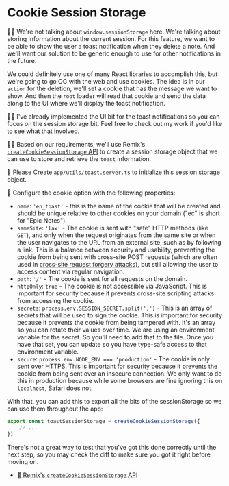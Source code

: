 # Cookie Session Storage

<EpicVideo url="https://www.epicweb.dev/workshops/authentication-strategies-and-implementation/session-storage/toast-messages-with-cookies" />

👨‍💼 We're not talking about `window.sessionStorage` here. We're talking about
storing information about the current session. For this feature, we want to be
able to show the user a toast notification when they delete a note. And we'll
want our solution to be generic enough to use for other notifications in the
future.

We could definitely use one of many React libraries to accomplish this, but
we're going to go OG with the web and use cookies. The idea is in our `action`
for the deletion, we'll set a cookie that has the message we want to show. And
then the `root` loader will read that cookie and send the data along to the
UI where we'll display the toast notification.

🧝‍♂️ I've already implemented the UI bit for the toast notifications so you can
focus on the session storage bit. Feel free
to <DiffLink app1={-1} app2={0} preview>check out my work</DiffLink> if you'd
like to see what that involved.

👨‍💼 Based on our requirements, we'll use Remix's
[`createCookieSessionStorage` API](https://remix.run/docs/en/main/utils/sessions#createcookiesessionstorage)
to create a session storage object that we can use to store and retrieve the
`toast` information.

🐨 Please <InlineFile file="app/utils/toast.server.ts">Create `app/utils/toast.server.ts`</InlineFile>
to initialize this session storage object.

🐨 Configure the cookie option with the following properties:

- `name`: `'en_toast'` - this is the name of the cookie that will be created and
  should be unique relative to other cookies on your domain ("ec" is short for
  "Epic Notes").
- `sameSite`: `'lax'` - The cookie is sent with "safe" HTTP methods (like
  `GET`), and only when the request originates from the same site or when the
  user navigates to the URL from an external site, such as by following a link.
  This is a balance between security and usability, preventing the cookie from
  being sent with cross-site POST requests (which are often used in
  [cross-site request forgery attacks](https://owasp.org/www-community/attacks/csrf)),
  but still allowing the user to access content via regular navigation.
- `path`: `'/'` - The cookie is sent for all requests on the domain.
- `httpOnly`: `true` - The cookie is not accessible via JavaScript. This is
  important for security because it prevents cross-site scripting attacks from
  accessing the cookie.
- `secrets`: `process.env.SESSION_SECRET.split(',')` - This is an array of
  secrets that will be used to sign the cookie. This is important for security
  because it prevents the cookie from being tampered with. It's an array so you
  can rotate their values over time. We are using an environment variable for
  the secret. So you'll need to add that to the <InlineFile file=".env" /> file.
  Once you have that set, you can
  update <InlineFile file="app/utils/env.server.ts" /> so you have type-safe
  access to that environment variable.
- `secure`: `process.env.NODE_ENV === 'production'` - The cookie is only sent
  over HTTPS. This is important for security because it prevents the cookie from
  being sent over an insecure connection. We only want to do this in production
  because while some browsers are fine ignoring this on `localhost`, Safari does
  not.

With that, you can add this to export all the bits of the sessionStorage so we
can use them throughout the app:

```ts filename=app/utils/toast.server.ts start=3
export const toastSessionStorage = createCookieSessionStorage({
	// ...
})
```

There's not a great way to test that you've got this done correctly until the
next step, so you <Link to="?preview=diff">may check the diff</Link> to
make sure you got it right before moving on.

- [📜 Remix's `createCookieSessionStorage` API](https://remix.run/docs/en/main/utils/sessions#createcookiesessionstorage)
